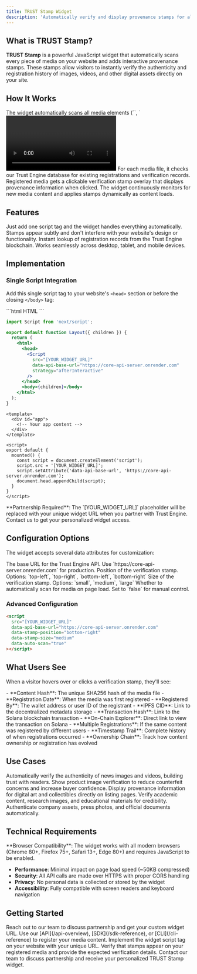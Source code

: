 ```yaml
---
title: TRUST Stamp Widget
description: 'Automatically verify and display provenance stamps for all media on your website with our JavaScript widget.'
---
```


## What is TRUST Stamp?

**TRUST Stamp** is a powerful JavaScript widget that automatically scans every piece of media on your website and adds interactive provenance stamps. These stamps allow visitors to instantly verify the authenticity and registration history of images, videos, and other digital assets directly on your site.

## How It Works

<Steps>
  <Step title="Automatic Media Detection">
    The widget automatically scans all media elements (`<img>`, `<video>`, `<audio>`, etc.) on your website pages.
  </Step>
  <Step title="Registration Lookup">
    For each media file, it checks our Trust Engine database for existing registrations and verification records.
  </Step>
  <Step title="Interactive Stamps">
    Registered media gets a clickable verification stamp overlay that displays provenance information when clicked.
  </Step>
  <Step title="Real-time Updates">
    The widget continuously monitors for new media content and applies stamps dynamically as content loads.
  </Step>
</Steps>

## Features

<CardGroup cols={2}>
  <Card title="Zero Configuration" icon="magic">
    Just add one script tag and the widget handles everything automatically.
  </Card>
  <Card title="Non-Intrusive" icon="eye-slash">
    Stamps appear subtly and don't interfere with your website's design or functionality.
  </Card>
  <Card title="Real-time Verification" icon="bolt">
    Instant lookup of registration records from the Trust Engine blockchain.
  </Card>
  <Card title="Mobile Responsive" icon="mobile">
    Works seamlessly across desktop, tablet, and mobile devices.
  </Card>
</CardGroup>

## Implementation

### Single Script Integration

Add this single script tag to your website's `<head>` section or before the closing `</body>` tag:

<CodeGroup>
```html HTML
<script
  src="[YOUR_WIDGET_URL]"
  data-api-base-url="https://core-api-server.onrender.com"
></script>
```

```jsx React / Next.js
import Script from 'next/script';

export default function Layout({ children }) {
  return (
    <html>
      <head>
        <Script
          src="[YOUR_WIDGET_URL]"
          data-api-base-url="https://core-api-server.onrender.com"
          strategy="afterInteractive"
        />
      </head>
      <body>{children}</body>
    </html>
  );
}
```

```vue Vue.js
<template>
  <div id="app">
    <!-- Your app content -->
  </div>
</template>

<script>
export default {
  mounted() {
    const script = document.createElement('script');
    script.src = '[YOUR_WIDGET_URL]';
    script.setAttribute('data-api-base-url', 'https://core-api-server.onrender.com');
    document.head.appendChild(script);
  }
}
</script>
```
</CodeGroup>

<Warning>
**Partnership Required**: The `[YOUR_WIDGET_URL]` placeholder will be replaced with your unique widget URL when you partner with Trust Engine. Contact us to get your personalized widget access.
</Warning>

## Configuration Options

The widget accepts several data attributes for customization:

<ResponseField name="data-api-base-url" type="string" required>
  The base URL for the Trust Engine API. Use `https://core-api-server.onrender.com` for production.
</ResponseField>

<ResponseField name="data-stamp-position" type="string" default="top-right">
  Position of the verification stamp. Options: `top-left`, `top-right`, `bottom-left`, `bottom-right`
</ResponseField>

<ResponseField name="data-stamp-size" type="string" default="small">
  Size of the verification stamp. Options: `small`, `medium`, `large`
</ResponseField>

<ResponseField name="data-auto-scan" type="boolean" default="true">
  Whether to automatically scan for media on page load. Set to `false` for manual control.
</ResponseField>

### Advanced Configuration

```html
<script
  src="[YOUR_WIDGET_URL]"
  data-api-base-url="https://core-api-server.onrender.com"
  data-stamp-position="bottom-right"
  data-stamp-size="medium"
  data-auto-scan="true"
></script>
```

## What Users See

When a visitor hovers over or clicks a verification stamp, they'll see:

<Accordion title="Verification Details">
  <AccordionItem title="Registration Information">
    - **Content Hash**: The unique SHA256 hash of the media file
    - **Registration Date**: When the media was first registered
    - **Registered By**: The wallet address or user ID of the registrant
    - **IPFS CID**: Link to the decentralized metadata storage
  </AccordionItem>
  
  <AccordionItem title="Blockchain Verification">
    - **Transaction Hash**: Link to the Solana blockchain transaction
    - **On-Chain Explorer**: Direct link to view the transaction on Solana
  </AccordionItem>
  
  <AccordionItem title="Provenance History">
    - **Multiple Registrations**: If the same content was registered by different users
    - **Timestamp Trail**: Complete history of when registrations occurred
    - **Ownership Chain**: Track how content ownership or registration has evolved
  </AccordionItem>
</Accordion>

## Use Cases

<CardGroup cols={1}>
  <Card title="News & Media Websites" icon="newspaper">
    Automatically verify the authenticity of news images and videos, building trust with readers.
  </Card>
  <Card title="E-commerce Platforms" icon="shopping-cart">
    Show product image verification to reduce counterfeit concerns and increase buyer confidence.
  </Card>
  <Card title="NFT Marketplaces" icon="palette">
    Display provenance information for digital art and collectibles directly on listing pages.
  </Card>
  <Card title="Educational Institutions" icon="graduation-cap">
    Verify academic content, research images, and educational materials for credibility.
  </Card>
  <Card title="Corporate Websites" icon="building">
    Authenticate company assets, press photos, and official documents automatically.
  </Card>
</CardGroup>

## Technical Requirements

<Note>
**Browser Compatibility**: The widget works with all modern browsers (Chrome 80+, Firefox 75+, Safari 13+, Edge 80+) and requires JavaScript to be enabled.
</Note>

- **Performance**: Minimal impact on page load speed (~50KB compressed)
- **Security**: All API calls are made over HTTPS with proper CORS handling
- **Privacy**: No personal data is collected or stored by the widget
- **Accessibility**: Fully compatible with screen readers and keyboard navigation

## Getting Started

<Steps>
  <Step title="Contact Trust Engine">
    Reach out to our team to discuss partnership and get your custom widget URL.
  </Step>
  <Step title="Register Your Media">
    Use our [API](/api-overview), [SDK](/sdk-reference), or [CLI](/cli-reference) to register your media content.
  </Step>
  <Step title="Add the Script">
    Implement the widget script tag on your website with your unique URL.
  </Step>
  <Step title="Test & Launch">
    Verify that stamps appear on your registered media and provide the expected verification details.
  </Step>
</Steps>

<Card title="Ready to Get Started?" icon="rocket" href="mailto:kareem@trustengine.org">
  Contact our team to discuss partnership and receive your personalized TRUST Stamp widget.
</Card>
